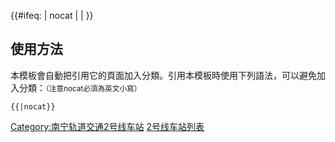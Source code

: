 {{鐵道路線|lua=1
| 模板名稱 = 南宁轨道交通2号线
| 名稱 = [[南宁轨道交通]][[南宁轨道交通2号线|2号线]]
| 代表色 = #{{南宁轨道交通标志色|2}}
| 代表色2 = #{{南宁轨道交通标志色|2}}
| Logo = [[File:Nanning Rail Transit.png|30px|南宁轨道交通]]
| 铁道系统 = NanningRT
| 車站列表 = 西津 ~ 安吉客运站 ~ 苏卢 ~ 三十三中 ~ 秀厢 ~ 明秀路 ~ 火车站 ~ 朝阳广场 ~ 南宁剧场 ~ 福建园 ~ 亭洪路 ~ 石柱岭 ~ 江南客运站 ~ 大沙田 ~ 建设路 ~ 石子塘 ~ 金象 ~ 玉洞 ~ 东风路 ~ 玉岭路 ~ 那福路 ~ 平良立交 ~ 坛泽
| 未来发展 = style=font-style:italic;  淡坛坡 ~ 坛沙村 ~ 茶亭 ~ 新合 ~ 清水泉 ~ 六晚
}}<includeonly>{{#ifeq: {{{1}}} | nocat | <!--空--> | [[Category:南宁轨道交通2号线车站]] }}</includeonly><noinclude>

==使用方法==
本模板會自動把引用它的頁面加入分類。引用本模板時使用下列語法，可以避免加入分類：<small>（注意nocat必須為英文小寫）</small>
 <nowiki>{{</nowiki>{{PAGENAME}}<nowiki>|nocat}}</nowiki>
[[Category:南宁轨道交通模板|2号线车站列表]]
</noinclude>